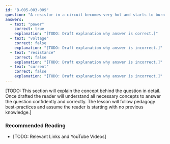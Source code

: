 ```yaml
---
id: "B-005-003-009"
question: "A resistor in a circuit becomes very hot and starts to burn. This is because the resistor is dissipating too much:"
answers:
  - text: "power"
    correct: true
    explanation: "[TODO: Draft explanation why answer is correct.]"
  - text: "voltage"
    correct: false
    explanation: "[TODO: Draft explanation why answer is incorrect.]"
  - text: "resistance"
    correct: false
    explanation: "[TODO: Draft explanation why answer is incorrect.]"
  - text: "current"
    correct: false
    explanation: "[TODO: Draft explanation why answer is incorrect.]"
---
```


[TODO: This section will explain the concept behind the question in detail. Once drafted the reader will understand all necessary concepts to answer the question confidently and correctly. The lesson will follow pedagogy best-practices and assume the reader is starting with no previous knowledge.]

### Recommended Reading

- [TODO: Relevant Links and YouTube Videos]
